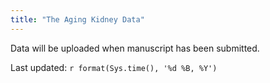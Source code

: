 ```yaml
---
title: "The Aging Kidney Data"
---
```


Data will be uploaded when manuscript has been submitted.


Last updated:
`r format(Sys.time(), '%d %B, %Y')`